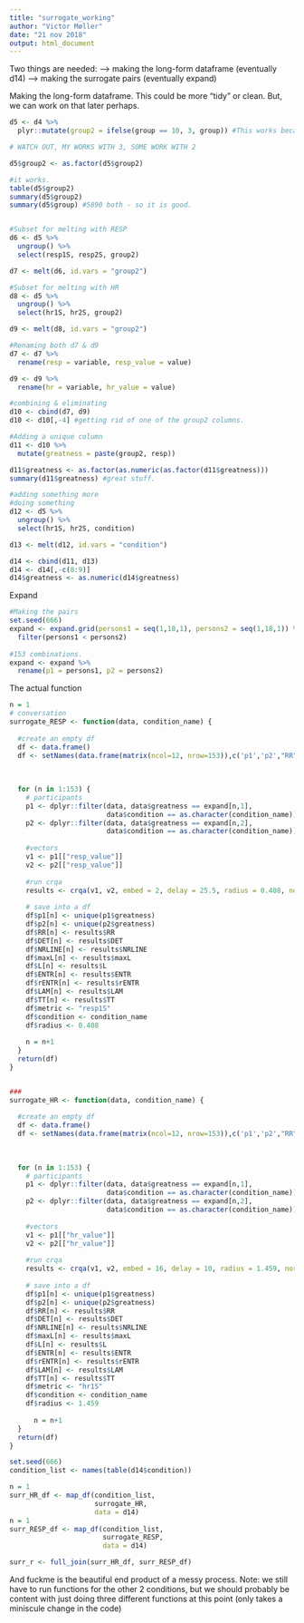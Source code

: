 ```yaml
---
title: "surrogate_working"
author: "Victor Møller"
date: "21 nov 2018"
output: html_document
---
```


Two things are needed: 
--> making the long-form dataframe (eventually d14)
--> making the surrogate pairs (eventually expand)

Making the long-form dataframe.
This could be more "tidy" or clean. 
But, we can work on that later perhaps. 

```r
d5 <- d4 %>%
  plyr::mutate(group2 = ifelse(group == 10, 3, group)) #This works because 2 comes after (just like 10 does. So, it works by accident - which is good enough for now.)

# WATCH OUT, MY WORKS WITH 3, SOME WORK WITH 2

d5$group2 <- as.factor(d5$group2)

#it works. 
table(d5$group2)
summary(d5$group2)
summary(d5$group) #5890 both - so it is good. 


#Subset for melting with RESP
d6 <- d5 %>%
  ungroup() %>%
  select(resp1S, resp2S, group2)

d7 <- melt(d6, id.vars = "group2")

#Subset for melting with HR
d8 <- d5 %>%
  ungroup() %>%
  select(hr1S, hr2S, group2)

d9 <- melt(d8, id.vars = "group2")

#Renaming both d7 & d9 
d7 <- d7 %>%
  rename(resp = variable, resp_value = value)

d9 <- d9 %>%
  rename(hr = variable, hr_value = value)

#combining & eliminating 
d10 <- cbind(d7, d9)
d10 <- d10[,-4] #getting rid of one of the group2 columns. 

#Adding a unique column 
d11 <- d10 %>%
  mutate(greatness = paste(group2, resp))

d11$greatness <- as.factor(as.numeric(as.factor(d11$greatness)))
summary(d11$greatness) #great stuff. 

#adding something more 
#doing something 
d12 <- d5 %>%
  ungroup() %>%
  select(hr1S, hr2S, condition)

d13 <- melt(d12, id.vars = "condition")

d14 <- cbind(d11, d13)
d14 <- d14[,-c(8:9)]
d14$greatness <- as.numeric(d14$greatness)
```

Expand 

```r
#Making the pairs 
set.seed(666)
expand <- expand.grid(persons1 = seq(1,18,1), persons2 = seq(1,18,1)) %>%
  filter(persons1 < persons2)
  
#153 combinations. 
expand <- expand %>%
  rename(p1 = persons1, p2 = persons2) 

```

The actual function

```r
n = 1
# conversation
surrogate_RESP <- function(data, condition_name) {
  
  #create an empty df
  df <- data.frame()
  df <- setNames(data.frame(matrix(ncol=12, nrow=153)),c('p1','p2',"RR","DET","NRLINE","maxL","L","ENTR", "rENTR", "LAM", "TT", "metric"))
  
  
  
  for (n in 1:153) {
    # participants
    p1 <- dplyr::filter(data, data$greatness == expand[n,1], 
                        data$condition == as.character(condition_name))
    p2 <- dplyr::filter(data, data$greatness == expand[n,2], 
                        data$condition == as.character(condition_name))
    
    #vectors 
    v1 <- p1[["resp_value"]]
    v2 <- p2[["resp_value"]]
    
    #run crqa
    results <- crqa(v1, v2, embed = 2, delay = 25.5, radius = 0.408, normalize = 0,  rescale = 0,  mindiagline = 2,  minvertline = 2,  tw = 0,  whiteline = FALSE,  recpt = FALSE)
    
    # save into a df
    df$p1[n] <- unique(p1$greatness)
    df$p2[n] <- unique(p2$greatness)
    df$RR[n] <- results$RR
    df$DET[n] <- results$DET
    df$NRLINE[n] <- results$NRLINE
    df$maxL[n] <- results$maxL
    df$L[n] <- results$L
    df$ENTR[n] <- results$ENTR
    df$rENTR[n] <- results$rENTR
    df$LAM[n] <- results$LAM
    df$TT[n] <- results$TT
    df$metric <- "resp1S"
    df$condition <- condition_name
    df$radius <- 0.408
    
    n = n+1
  }
  return(df)    
}


###
surrogate_HR <- function(data, condition_name) {
  
  #create an empty df
  df <- data.frame()
  df <- setNames(data.frame(matrix(ncol=12, nrow=153)),c('p1','p2',"RR","DET","NRLINE","maxL","L","ENTR", "rENTR", "LAM", "TT", "metric"))
  
  
  
  for (n in 1:153) {
    # participants
    p1 <- dplyr::filter(data, data$greatness == expand[n,1], 
                        data$condition == as.character(condition_name))
    p2 <- dplyr::filter(data, data$greatness == expand[n,2], 
                        data$condition == as.character(condition_name))
    
    #vectors 
    v1 <- p1[["hr_value"]]
    v2 <- p2[["hr_value"]]
    
    #run crqa
    results <- crqa(v1, v2, embed = 16, delay = 10, radius = 1.459, normalize = 0,  rescale = 0,  mindiagline = 2,  minvertline = 2,  tw = 0,  whiteline = FALSE,  recpt = FALSE)
    
    # save into a df
    df$p1[n] <- unique(p1$greatness)
    df$p2[n] <- unique(p2$greatness)
    df$RR[n] <- results$RR
    df$DET[n] <- results$DET
    df$NRLINE[n] <- results$NRLINE
    df$maxL[n] <- results$maxL
    df$L[n] <- results$L
    df$ENTR[n] <- results$ENTR
    df$rENTR[n] <- results$rENTR
    df$LAM[n] <- results$LAM
    df$TT[n] <- results$TT
    df$metric <- "hr1S"
    df$condition <- condition_name
    df$radius <- 1.459
      
      n = n+1
  }
  return(df)    
}

```

```r
set.seed(666)
condition_list <- names(table(d14$condition))

n = 1
surr_HR_df <- map_df(condition_list,
                     surrogate_HR,
                     data = d14)
n = 1
surr_RESP_df <- map_df(condition_list,
                       surrogate_RESP,
                       data = d14)
```

```r
surr_r <- full_join(surr_HR_df, surr_RESP_df)
```


And fuckme is the beautiful end product of a messy process. 
Note: we still have to run functions for the other 2 conditions, but we should probably 
be content with just doing three different functions at this point (only takes a miniscule change in the code)

